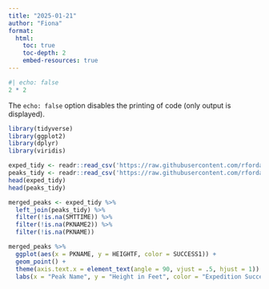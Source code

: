 ```yaml
---
title: "2025-01-21"
author: "Fiona"
format:
  html:
    toc: true
    toc-depth: 2
    embed-resources: true
---
```


```r
#| echo: false
2 * 2
```

The `echo: false` option disables the printing of code (only output is displayed).

```r
library(tidyverse)
library(ggplot2)
library(dplyr)
library(viridis)
```

```r
exped_tidy <- readr::read_csv('https://raw.githubusercontent.com/rfordatascience/tidytuesday/main/data/2025/2025-01-21/exped_tidy.csv')
peaks_tidy <- readr::read_csv('https://raw.githubusercontent.com/rfordatascience/tidytuesday/main/data/2025/2025-01-21/peaks_tidy.csv')
head(exped_tidy)
head(peaks_tidy)
```

```r
merged_peaks <- exped_tidy %>% 
  left_join(peaks_tidy) %>% 
  filter(!is.na(SMTTIME)) %>% 
  filter(!is.na(PKNAME2)) %>% 
  filter(!is.na(PKNAME))

```

```r
merged_peaks %>% 
  ggplot(aes(x = PKNAME, y = HEIGHTF, color = SUCCESS1)) +
  geom_point() +
  theme(axis.text.x = element_text(angle = 90, vjust = .5, hjust = 1)) +
  labs(x = "Peak Name", y = "Height in Feet", color = "Expedition Success", title = "Height vs Success in Hiking Himalayan Peaks") 

```

